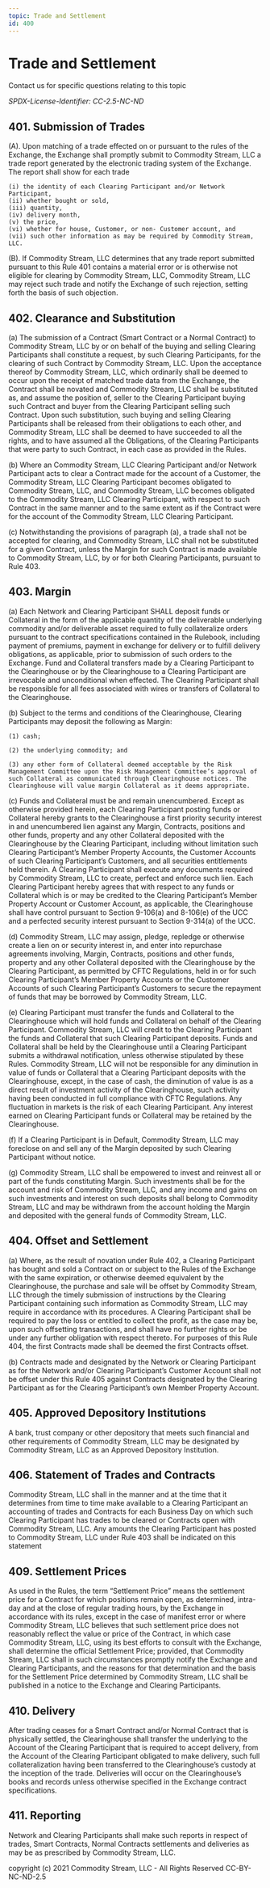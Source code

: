 ```yaml
---
topic: Trade and Settlement
id: 400
---
```



# Trade and Settlement

<Callout type="warning" emoji="⚠️">
  Contact us for specific questions relating to this topic
</Callout>

_SPDX-License-Identifier: CC-2.5-NC-ND_

## 401. Submission of Trades

(A). Upon matching of a trade effected on or pursuant to the rules of the
Exchange, the Exchange shall promptly submit to Commodity Stream, LLC a trade
report generated by the electronic trading system of the Exchange. The report
shall show for each trade

    (i) the identity of each Clearing Participant and/or Network Participant,
    (ii) whether bought or sold,
    (iii) quantity,
    (iv) delivery month,
    (v) the price,
    (vi) whether for house, Customer, or non- Customer account, and
    (vii) such other information as may be required by Commodity Stream, LLC.

(B). If Commodity Stream, LLC determines that any trade report submitted
pursuant to this Rule 401 contains a material error or is otherwise not eligible
for clearing by Commodity Stream, LLC, Commodity Stream, LLC may reject such
trade and notify the Exchange of such rejection, setting forth the basis of such
objection.

## 402\. Clearance and Substitution

(a) The submission of a Contract (Smart Contract or a Normal Contract) to
Commodity Stream, LLC by or on behalf of the buying and selling Clearing
Participants shall constitute a request, by such Clearing Participants, for the
clearing of such Contract by Commodity Stream, LLC. Upon the acceptance thereof
by Commodity Stream, LLC, which ordinarily shall be deemed to occur upon the
receipt of matched trade data from the Exchange, the Contract shall be novated
and Commodity Stream, LLC shall be substituted as, and assume the position of,
seller to the Clearing Participant buying such Contract and buyer from the
Clearing Participant selling such Contract. Upon such substitution, such buying
and selling Clearing Participants shall be released from their obligations to
each other, and Commodity Stream, LLC shall be deemed to have succeeded to all
the rights, and to have assumed all the Obligations, of the Clearing
Participants that were party to such Contract, in each case as provided in the
Rules.

(b) Where an Commodity Stream, LLC Clearing Participant and/or Network
Participant acts to clear a Contract made for the account of a Customer, the
Commodity Stream, LLC Clearing Participant becomes obligated to Commodity
Stream, LLC, and Commodity Stream, LLC becomes obligated to the Commodity
Stream, LLC Clearing Participant, with respect to such Contract in the same
manner and to the same extent as if the Contract were for the account of the
Commodity Stream, LLC Clearing Participant.

(c) Notwithstanding the provisions of paragraph (a), a trade shall not be
accepted for clearing, and Commodity Stream, LLC shall not be substituted for a
given Contract, unless the Margin for such Contract is made available to
Commodity Stream, LLC, by or for both Clearing Participants, pursuant to
Rule 403.

## 403\. Margin

(a) Each Network and Clearing Participant SHALL deposit funds or Collateral in
the form of the applicable quantity of the deliverable underlying commodity
and/or deliverable asset required to fully collateralize orders pursuant to the
contract specifications contained in the Rulebook, including payment of
premiums, payment in exchange for delivery or to fulfill delivery obligations,
as applicable, prior to submission of such orders to the Exchange. Fund and
Collateral transfers made by a Clearing Participant to the Clearinghouse or by
the Clearinghouse to a Clearing Participant are irrevocable and unconditional
when effected. The Clearing Participant shall be responsible for all fees
associated with wires or transfers of Collateral to the Clearinghouse.

(b) Subject to the terms and conditions of the Clearinghouse, Clearing
Participants may deposit the following as Margin:

    (1) cash;

    (2) the underlying commodity; and

    (3) any other form of Collateral deemed acceptable by the Risk Management Committee upon the Risk Management Committee’s approval of such Collateral as communicated through Clearinghouse notices. The Clearinghouse will value margin Collateral as it deems appropriate.

(c) Funds and Collateral must be and remain unencumbered. Except as otherwise
provided herein, each Clearing Participant posting funds or Collateral hereby
grants to the Clearinghouse a first priority security interest in and
unencumbered lien against any Margin, Contracts, positions and other funds,
property and any other Collateral deposited with the Clearinghouse by the
Clearing Participant, including without limitation such Clearing Participant’s
Member Property Accounts, the Customer Accounts of such Clearing Participant’s
Customers, and all securities entitlements held therein. A Clearing Participant
shall execute any documents required by Commodity Stream, LLC to create, perfect
and enforce such lien. Each Clearing Participant hereby agrees that with respect
to any funds or Collateral which is or may be credited to the Clearing
Participant’s Member Property Account or Customer Account, as applicable, the
Clearinghouse shall have control pursuant to Section 9-106(a) and 8-106(e) of
the UCC and a perfected security interest pursuant to Section 9-314(a) of the
UCC.

(d) Commodity Stream, LLC may assign, pledge, repledge or otherwise create a
lien on or security interest in, and enter into repurchase agreements involving,
Margin, Contracts, positions and other funds, property and any other Collateral
deposited with the Clearinghouse by the Clearing Participant, as permitted by
CFTC Regulations, held in or for such Clearing Participant’s Member Property
Accounts or the Customer Accounts of such Clearing Participant’s Customers to
secure the repayment of funds that may be borrowed by Commodity Stream, LLC.

(e) Clearing Participant must transfer the funds and Collateral to the
Clearinghouse which will hold funds and Collateral on behalf of the Clearing
Participant. Commodity Stream, LLC will credit to the Clearing Participant the
funds and Collateral that such Clearing Participant deposits. Funds and
Collateral shall be held by the Clearinghouse until a Clearing Participant
submits a withdrawal notification, unless otherwise stipulated by these Rules.
Commodity Stream, LLC will not be responsible for any diminution in value of
funds or Collateral that a Clearing Participant deposits with the Clearinghouse,
except, in the case of cash, the diminution of value is as a direct result of
investment activity of the Clearinghouse, such activity having been conducted in
full compliance with CFTC Regulations. Any fluctuation in markets is the risk of
each Clearing Participant. Any interest earned on Clearing Participant funds or
Collateral may be retained by the Clearinghouse.

(f) If a Clearing Participant is in Default, Commodity Stream, LLC may foreclose
on and sell any of the Margin deposited by such Clearing Participant without
notice.

(g) Commodity Stream, LLC shall be empowered to invest and reinvest all or part
of the funds constituting Margin. Such investments shall be for the account and
risk of Commodity Stream, LLC, and any income and gains on such investments and
interest on such deposits shall belong to Commodity Stream, LLC and may be
withdrawn from the account holding the Margin and deposited with the general
funds of Commodity Stream, LLC.

## 404\. Offset and Settlement

(a) Where, as the result of novation under Rule 402, a Clearing Participant has
bought and sold a Contract on or subject to the Rules of the Exchange with the
same expiration, or otherwise deemed equivalent by the Clearinghouse, the
purchase and sale will be offset by Commodity Stream, LLC through the timely
submission of instructions by the Clearing Participant containing such
information as Commodity Stream, LLC may require in accordance with its
procedures. A Clearing Participant shall be required to pay the loss or entitled
to collect the profit, as the case may be, upon such offsetting transactions,
and shall have no further rights or be under any further obligation with respect
thereto. For purposes of this Rule 404, the first Contracts made shall be deemed
the first Contracts offset.

(b) Contracts made and designated by the Network or Clearing Participant as for
the Network and/or Clearing Participant’s Customer Account shall not be offset
under this Rule 405 against Contracts designated by the Clearing Participant as
for the Clearing Participant’s own Member Property Account.

## 405\. Approved Depository Institutions

A bank, trust company or other depository that meets such financial and other
requirements of Commodity Stream, LLC may be designated by Commodity Stream, LLC
as an Approved Depository Institution.

## 406\. Statement of Trades and Contracts

Commodity Stream, LLC shall in the manner and at the time that it determines
from time to time make available to a Clearing Participant an accounting of
trades and Contracts for each Business Day on which such Clearing Participant
has trades to be cleared or Contracts open with Commodity Stream, LLC. Any
amounts the Clearing Participant has posted to Commodity Stream, LLC under Rule
403 shall be indicated on this statement

## 409\. Settlement Prices

As used in the Rules, the term “Settlement Price” means the settlement price for
a Contract for which positions remain open, as determined, intra-day and at the
close of regular trading hours, by the Exchange in accordance with its rules,
except in the case of manifest error or where Commodity Stream, LLC believes
that such settlement price does not reasonably reflect the value or price of the
Contract, in which case Commodity Stream, LLC, using its best efforts to consult
with the Exchange, shall determine the official Settlement Price; provided, that
Commodity Stream, LLC shall in such circumstances promptly notify the Exchange
and Clearing Participants, and the reasons for that determination and the basis
for the Settlement Price determined by Commodity Stream, LLC shall be published
in a notice to the Exchange and Clearing Participants.

## 410\. Delivery

After trading ceases for a Smart Contract and/or Normal Contract that is
physically settled, the Clearinghouse shall transfer the underlying to the
Account of the Clearing Participant that is required to accept delivery, from
the Account of the Clearing Participant obligated to make delivery, such full
collateralization having been transferred to the Clearinghouse’s custody at the
inception of the trade. Deliveries will occur on the Clearinghouse’s books and
records unless otherwise specified in the Exchange contract specifications.

## 411\. Reporting

Network and Clearing Participants shall make such reports in respect of trades,
Smart Contracts, Normal Contracts settlements and deliveries as may be as
prescribed by Commodity Stream, LLC.

copyright (c) 2021 Commodity Stream, LLC - All Rights Reserved CC-BY-NC-ND-2.5
